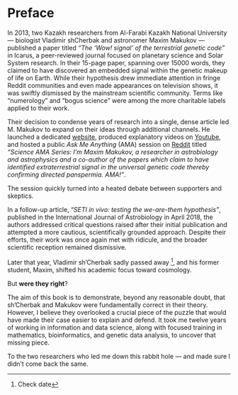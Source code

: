 # Preface {.unnumbered}

In 2013, two Kazakh researchers from Al-Farabi Kazakh National University — biologist Vladimir shCherbak and astronomer Maxim Makukov — published a paper titled *“The ‘Wow! signal’ of the terrestrial genetic code”* in Icarus, a peer-reviewed journal focused on planetary science and Solar System research. In their 15-page paper, spanning over 15000 words, they claimed to have discovered an embedded signal within the genetic makeup of life on Earth. While their hypothesis drew immediate attention in fringe Reddit communities and even made appearances on television shows, it was swiftly dismissed by the mainstream scientific community. Terms like “numerology” and “bogus science” were among the more charitable labels applied to their work.

Their decision to condense years of research into a single, dense article led M. Makukov to expand on their ideas through additional channels. He launched a dedicated [website](https://bioseti.info), produced explanatory videos on [Youtube](https://www.youtube.com/@MaximMakukov), and hosted a public *Ask Me Anything* (AMA) session on [Reddit](https://www.reddit.com/r/science/comments/2i9tla/science_ama_series_im_maxim_makukov_a_researcher/) titled *"Science AMA Series: I’m Maxim Makukov, a researcher in astrobiology and astrophysics and a co-author of the papers which claim to have identified extraterrestrial signal in the universal genetic code thereby confirming directed panspermia. AMA!"*.

The session quickly turned into a heated debate between supporters and skeptics.

In a follow-up article, "*SETI in vivo: testing the we-are-them hypothesis"*, published in the International Journal of Astrobiology in April 2018, the authors addressed critical questions raised after their initial publication and attempted a more cautious, scientifically grounded approach. Despite their efforts, their work was once again met with ridicule, and the broader scientific reception remained dismissive.

Later that year, Vladimir sh'Cherbak sadly passed away [^page_preface-1], and his former student, Maxim, shifted his academic focus toward cosmology.

[^page_preface-1]: Check date

But **were they right**?

::: {.callout-note appearance="minimal"}
The aim of this book is to demonstrate, beyond any reasonable doubt, that sh'Cherbak and Makukov were fundamentally correct in their theory. However, I believe they overlooked a crucial piece of the puzzle that would have made their case easier to explain and defend. It took me twelve years of working in information and data science, along with focused training in mathematics, bioinformatics, and genetic data analysis, to uncover that missing piece.
:::

To the two researchers who led me down this rabbit hole — and made sure I didn’t come back the same.